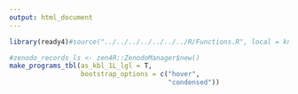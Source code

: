 ```yaml
---
output: html_document
---
```


```r
library(ready4)#source("../../../../../../../R/Functions.R", local = knitr::knit_global())
```

```r
#zenodo_records_ls <- zen4R::ZenodoManager$new()
make_programs_tbl(as_kbl_1L_lgl = T,
                  bootstrap_options = c("hover", 
                                        "condensed"))
```



